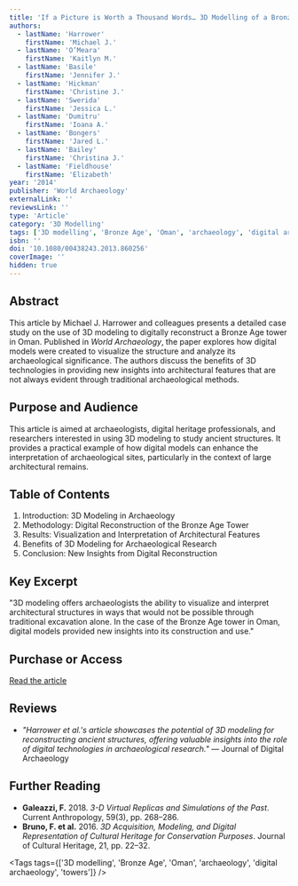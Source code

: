 ```yaml
---
title: 'If a Picture is Worth a Thousand Words… 3D Modelling of a Bronze Age Tower in Oman'
authors:
  - lastName: 'Harrower'
    firstName: 'Michael J.'
  - lastName: 'O’Meara'
    firstName: 'Kaitlyn M.'
  - lastName: 'Basile'
    firstName: 'Jennifer J.'
  - lastName: 'Hickman'
    firstName: 'Christine J.'
  - lastName: 'Swerida'
    firstName: 'Jessica L.'
  - lastName: 'Dumitru'
    firstName: 'Ioana A.'
  - lastName: 'Bongers'
    firstName: 'Jared L.'
  - lastName: 'Bailey'
    firstName: 'Christina J.'
  - lastName: 'Fieldhouse'
    firstName: 'Elizabeth'
year: '2014'
publisher: 'World Archaeology'
externalLink: ''
reviewsLink: ''
type: 'Article'
category: '3D Modelling'
tags: ['3D modelling', 'Bronze Age', 'Oman', 'archaeology', 'digital archaeology', 'towers']
isbn: ''
doi: '10.1080/00438243.2013.860256'
coverImage: ''
hidden: true
---
```


## Abstract

This article by Michael J. Harrower and colleagues presents a detailed case study on the use of 3D modeling to digitally reconstruct a Bronze Age tower in Oman. Published in _World Archaeology_, the paper explores how digital models were created to visualize the structure and analyze its archaeological significance. The authors discuss the benefits of 3D technologies in providing new insights into architectural features that are not always evident through traditional archaeological methods.

## Purpose and Audience

This article is aimed at archaeologists, digital heritage professionals, and researchers interested in using 3D modeling to study ancient structures. It provides a practical example of how digital models can enhance the interpretation of archaeological sites, particularly in the context of large architectural remains.

## Table of Contents

1. Introduction: 3D Modeling in Archaeology
2. Methodology: Digital Reconstruction of the Bronze Age Tower
3. Results: Visualization and Interpretation of Architectural Features
4. Benefits of 3D Modeling for Archaeological Research
5. Conclusion: New Insights from Digital Reconstruction

## Key Excerpt

"3D modeling offers archaeologists the ability to visualize and interpret architectural structures in ways that would not be possible through traditional excavation alone. In the case of the Bronze Age tower in Oman, digital models provided new insights into its construction and use."

## Purchase or Access

[Read the article](https://www.tandfonline.com/doi/full/10.1080/00438243.2013.860256)

## Reviews

- _"Harrower et al.'s article showcases the potential of 3D modeling for reconstructing ancient structures, offering valuable insights into the role of digital technologies in archaeological research."_ — Journal of Digital Archaeology

## Further Reading

- **Galeazzi, F.** 2018. _3-D Virtual Replicas and Simulations of the Past_. Current Anthropology, 59(3), pp. 268–286.
- **Bruno, F. et al.** 2016. _3D Acquisition, Modeling, and Digital Representation of Cultural Heritage for Conservation Purposes_. Journal of Cultural Heritage, 21, pp. 22–32.

<Tags
  tags={['3D modelling', 'Bronze Age', 'Oman', 'archaeology', 'digital archaeology', 'towers']}
/>

